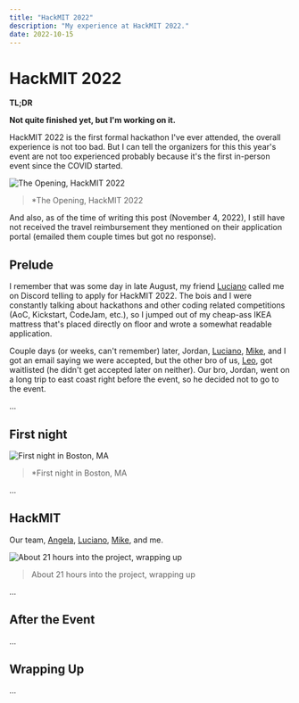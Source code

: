 ```yaml
---
title: "HackMIT 2022"
description: "My experience at HackMIT 2022."
date: 2022-10-15
---
```


# HackMIT 2022

**TL;DR**

**Not quite finished yet, but I'm working on it.**

HackMIT 2022 is the first formal hackathon I've ever attended, the overall experience is not too bad.
But I can tell the organizers for this this year's event are not too experienced probably because it's the first in-person event since the COVID started.

![The Opening, HackMIT 2022](/writing/2022/hackmit-2022/cover.webp)

> <span className="font-serif">*The Opening, HackMIT 2022</span>

And also, as of the time of writing this post (November 4, 2022), I still have not received the travel reimbursement they mentioned on their application portal (emailed them couple times but got no response).

## Prelude

I remember that was some day in late August, my friend [Luciano](https://www.lremes.com) called me on Discord telling to apply for HackMIT 2022.
The bois and I were constantly talking about hackathons and other coding related competitions (AoC, Kickstart, CodeJam, etc.),
so I jumped out of my cheap-ass IKEA mattress that's placed directly on floor and wrote a somewhat readable application.

Couple days (or weeks, can't remember) later, Jordan, [Luciano](https://www.lremes.com), [Mike](https://www.mikemarambio.com), and I got an email saying we were accepted, but the other bro of us, [Leo](https://zixuan-zhang.com),
got waitlisted (he didn't get accepted later on neither). Our bro, Jordan, went on a long trip to east coast right before the event, so he decided not to go to the event.

...

## First night

![First night in Boston, MA](/writing/2022/hackmit-2022/hackmit-2022.webp)

> <span className="font-serif">*First night in Boston, MA</span>

...

## HackMIT

Our team,
[Angela](https://apetrone.com),
[Luciano](https://www.lremes.com),
[Mike](https://www.mikemarambio.com),
and me.

![About 21 hours into the project, wrapping up](/writing/2022/hackmit-2022/the-team.webp)

> <span className="font-serif">
>   About 21 hours into the project, wrapping up
> </span>

...

## After the Event

...

## Wrapping Up

...
